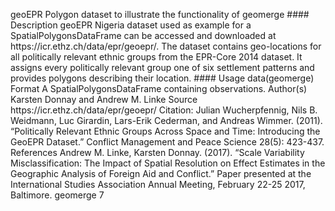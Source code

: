 
geoEPR Polygon dataset to illustrate the functionality of geomerge
#### Description
geoEPR Nigeria dataset used as example for a SpatialPolygonsDataFrame can be accessed and
downloaded at https://icr.ethz.ch/data/epr/geoepr/. The dataset contains geo-locations for all politically relevant ethnic groups from the EPR-Core 2014 dataset. It assigns every politically relevant
group one of six settlement patterns and provides polygons describing their location.
#### Usage
data(geomerge)
Format
A SpatialPolygonsDataFrame containing observations.
Author(s)
Karsten Donnay and Andrew M. Linke
Source
https://icr.ethz.ch/data/epr/geoepr/
Citation: Julian Wucherpfennig, Nils B. Weidmann, Luc Girardin, Lars-Erik Cederman, and Andreas Wimmer. (2011). "Politically Relevant Ethnic Groups Across Space and Time: Introducing
the GeoEPR Dataset." Conflict Management and Peace Science 28(5): 423-437.
References
Andrew M. Linke, Karsten Donnay. (2017). "Scale Variability Misclassification: The Impact of
Spatial Resolution on Effect Estimates in the Geographic Analysis of Foreign Aid and Conflict."
Paper presented at the International Studies Association Annual Meeting, February 22-25 2017,
Baltimore.
geomerge 7
